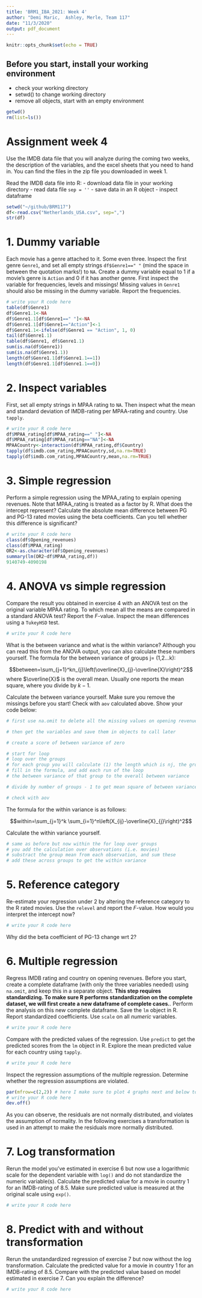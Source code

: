 ```yaml
---
title: 'BRM1_IBA_2021: Week 4'
author: "Demi Maric,  Ashley, Merle, Team 117"
date: "11/3/2020"
output: pdf_document
---
```


```r
knitr::opts_chunk$set(echo = TRUE)
```

## Before you start, install your working environment 
- check your working directory
- setwd() to change working directory
- remove all objects, start with an empty environment

```r
getwd()
rm(list=ls()) 
```

# Assignment week 4 
Use the IMDB data file that you will analyze during the coming two weeks, the description of the variables, and the excel sheets that you need to hand in. You can find the files in the zip file you downloaded in week 1.

Read the IMDB data file into R:
- download data file in your working directory
- read data file `sep = ''`
- save data in an R object
- inspect dataframe

```r
setwd("~/github/BRM117")
df<-read.csv("Netherlands_USA.csv", sep=",")
str(df)
```

# 1. Dummy variable
Each movie has a genre attached to it. Some even three. Inspect the first genre `Genre1`, and set all empty strings `df$Genre1==" "` (mind the space in between the quotation marks!) to `NA`. Create a dummy variable equal to 1 if a movie's genre is `Action` and 0 if it has another genre. First inspect the variable for frequencies, levels and missings! Missing values in `Genre1` should also be missing in the dummy variable. Report the frequencies.

```r
# write your R code here
table(df$Genre1)
df$Genre1.1<-NA
df$Genre1.1[df$Genre1==" "]<-NA
df$Genre1.1[df$Genre1=="Action"]<-1
df$Genre1.1<-ifelse(df$Genre1 == "Action", 1, 0)
tail(df$Genre1.1)
table(df$Genre1, df$Genre1.1)
sum(is.na(df$Genre1))
sum(is.na(df$Genre1.1))
length(df$Genre1.1[df$Genre1.1==1])
length(df$Genre1.1[df$Genre1.1==0])
```

# 2. Inspect variables
First, set all empty strings in MPAA rating to `NA`. Then inspect what the mean and standard deviation of IMDB-rating per MPAA-rating and country. Use `tapply`.
```r
# write your R code here
df$MPAA_rating[df$MPAA_rating==" "]<-NA
df$MPAA_rating[df$MPAA_rating=="NA"]<-NA
MPAACountry<-interaction(df$MPAA_rating,df$Country)
tapply(df$imdb.com_rating,MPAACountry,sd,na.rm=TRUE)
tapply(df$imdb.com_rating,MPAACountry,mean,na.rm=TRUE)
```

# 3. Simple regression
Perform a simple regression using the MPAA_rating to explain opening revenues. Note that MPAA_rating is treated as a factor by R. What does the intercept represent? Calculate the absolute mean difference between PG and PG-13 rated movies using the beta coefficients. Can you tell whether this difference is significant?

```r
# write your R code here
class(df$Opening_revenues)
class(df$MPAA_rating)
OR2<-as.character(df$Opening_revenues)
summary(lm(OR2~df$MPAA_rating,df))
9140749-4090198 
```

# 4. ANOVA vs simple regression
Compare the result you obtained in exercise 4 with an ANOVA test on the original variable MPAA rating. To which mean all the means are compared in a standard ANOVA test? Report the $F$-value. Inspect the mean differences using a `TukeyHSD` test. 

```r
# write your R code here
```

What is the between variance and what is the within variance? Although you can read this from the ANOVA output, you can also calculate these numbers yourself. The formula for the between variance of groups j= (1,2...k):

$$between=\sum_{j=1}^kn_{j}\left(\overline{X}_{j}-\overline{X}\right)^2$$
where $\overline{X}$ is the overall mean. Usually one reports the mean square, where you divide by $k-1$. 

Calculate the between variance yourself. Make sure you remove the missings before you start! Check with `aov` calculated above. Show your code below:
```r
# first use na.omit to delete all the missing values on opening revenues and MPAArating

# then get the variables and save them in objects to call later

# create a score of between variance of zero

# start for loop
# loop over the groups
# for each group you will calculate (1) the length which is nj, the group mean
# fill in the formula, and add each run of the loop
# the between variance of that group to the overall between variance

# divide by number of groups - 1 to get mean square of between variance

# check with aov

```

The formula for the within variance is as follows:

$$within=\sum_{j=1}^k \sum_{i=1}^n\left(X_{ij}-\overline{X}_{j}\right)^2$$

Calculate the within variance yourself. 
```r
# same as before but now within the for loop over groups
# you add the calculation over observations (i.e. movies)
# substract the group mean from each observation, and sum these
# add these across groups to get the within variance
```

# 5. Reference category
Re-estimate your regression under 2 by altering the reference category to the R rated movies. Use the `relevel` and report the $F$-value. How would you interpret the intercept now?
```r
# write your R code here
```
Why did the beta coefficient of PG-13 change wrt 2?


# 6. Multiple regression
Regress IMDB rating and country on opening revenues. Before you start, create a complete dataframe (with only the three variables needed) using `na.omit`, and keep this in a separate object. **This step requires standardizing. To make sure R performs standardization on the complete dataset, we will first create a new dataframe of complete cases.**. Perform the analysis on this new complete dataframe. Save the `lm` object in R. Report standardized coefficients. Use `scale` on all *numeric* variables.
```r
# write your R code here
```

Compare with the predicted values of the regression. Use `predict` to get the predicted scores from the `lm` object in R. Explore the mean predicted value for each country using `tapply`.
```r
# write your R code here
```

Inspect the regression assumptions of the multiple regression. Determine whether the regression assumptions are violated. 
```r
par(mfrow=c(2,2)) # here I make sure to plot 4 graphs next and below to another
# write your R code here
dev.off()
```

As you can observe, the residuals are not normally distributed, and violates the assumption of normality. In the following exercises a transformation is used in an attempt to make the residuals more normally distributed.

# 7. Log transformation
Rerun the model you've estimated in exercise 6 but now use a logarithmic scale for the dependent variable with `log()` and do not standardize the numeric variable(s). Calculate the predicted value for a movie in country 1 for an IMDB-rating of 8.5. Make sure predicted value is measured at the original scale using `exp()`. 
```r
# write your R code here
```

# 8. Predict with and without transformation
Rerun the unstandardized regression of exercise 7 but now without the log transformation. Calculate the predicted value for a movie in country 1 for an IMDB-rating of 8.5. Compare with the predicted value based on model estimated in exercise 7. Can you explain the difference?
```r
# write your R code here
```
